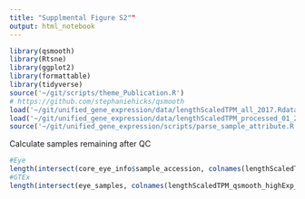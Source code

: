 ```yaml
---
title: "Supplmental Figure S2""
output: html_notebook
---
```


```r
library(qsmooth)
library(Rtsne)
library(ggplot2)
library(formattable)
library(tidyverse)
source('~/git/scripts/theme_Publication.R')
# https://github.com/stephaniehicks/qsmooth
load('~/git/unified_gene_expression/data/lengthScaledTPM_all_2017.Rdata')
load('~/git/unified_gene_expression/data/lengthScaledTPM_processed_01_27_2017.Rdata')
source('~/git/unified_gene_expression/scripts/parse_sample_attribute.R')
```


Calculate samples remaining after QC
```r
#Eye
length(intersect(core_eye_info$sample_accession, colnames(lengthScaledTPM_qsmooth_highExp_remove_lowGenes)))
#GTEx
length(intersect(eye_samples, colnames(lengthScaledTPM_qsmooth_highExp_remove_lowGenes)))
```